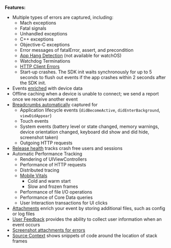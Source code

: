<PlatformContent includePath="getting-started-primer/note" />

**Features:**

- Multiple types of errors are captured, including:
  - Mach exceptions
  - Fatal signals
  - Unhandled exceptions
  - C++ exceptions
  - Objective-C exceptions
  - Error messages of fatalError, assert, and precondition
  - [App Hang Detection](/platforms/apple/configuration/app-hangs/) (not available for watchOS)
  - <PlatformLink to="/configuration/watchdog-terminations/">
      Watchdog Terminations
    </PlatformLink>
  - [HTTP Client Errors](/platforms/apple/configuration/http-client-errors/)
  - Start-up crashes. The SDK init waits synchronously for up to 5 seconds to flush out events if the app crashes within 2 seconds after the SDK init.
- Events [enriched](/platforms/apple/usage/events/enriching-events/context/) with device data
- Offline caching when a device is unable to connect; we send a report once we receive another event
- [Breadcrumbs automatically](/platforms/apple/usage/events/enriching-events/breadcrumbs/#automatic-breadcrumbs) captured for
  - Application lifecycle events (`didBecomeActive`, `didEnterBackground`, `viewDidAppear`)
  - Touch events
  - System events (battery level or state changed, memory warnings, device orientation changed, keyboard did show and did hide, screenshot taken)
  - Outgoing HTTP requests
- [Release health](/product/releases/health/) tracks crash free users and sessions
- Automatic <PlatformLink to="/performance/instrumentation/">Performance Tracking</PlatformLink>
  - Rendering of UIViewControllers
  - Performance of HTTP requests
  - Distributed tracing
  - [Mobile Vitals](/product/performance/mobile-vitals/)
    - Cold and warm start
    - Slow and frozen frames
  - Performance of <PlatformLink to="/performance/instrumentation/automatic-instrumentation/#file-io-tracing">file I/O</PlatformLink> operations
  - Performance of <PlatformLink to="/performance/instrumentation/automatic-instrumentation/#core-data-tracing">Core Data</PlatformLink> queries
  - <PlatformLink to="/performance/instrumentation/automatic-instrumentation/#user-interaction-tracing">
      User Interaction
    </PlatformLink> transactions for UI clicks
- [Attachments](/platforms/apple/usage/events/enriching-events/attachments/) enrich your event by storing additional files, such as config or log files
- [User Feedback](/platforms/apple/usage/events/enriching-events/user-feedback/) provides the ability to collect user information when an event occurs
- [Screenshot attachments for errors](/platforms/apple/guides/ios/usage/events/enriching-events/screenshots/)
- [Source Context](/platforms/apple/data-management/debug-files/source-context/) shows snippets of code around the location of stack frames
